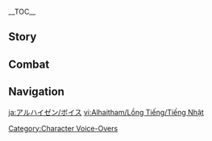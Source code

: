 {{CharacterTabs}}
{{LanguageTabs}}
__TOC__
==Story==
{{VO/Story
|character           = Alhaitham
|language            = ja
|name                = アルハイゼン

<!--Hello-->
|vo_01_01_title      = 初めまして…
|vo_01_01_subtitle   = Hello
|vo_01_01_file       = VO_{language}{character} Hello.ogg
|vo_01_01_tx         = 俺は教令院の書記官、アルハイゼンだ。資料を閲覧したいのなら、規定の書式に則って申請書を記入してくれ。<br>なに、まだ整理し終わっていない？ならいい。俺の勤務時間は執務室の外に貼り出してある、次に出勤している日にまた来るといい。
|vo_01_01_rm         = Ore wa Kyourei-in no shokikan, Aruhaizen da. Shiryou wo etsuran shitai no nara, kitei no shoshiki ni nottotte shinseisho wo kinyuu shite kure.<br>Nani, mada seiri shiowatte inai? Nara ii. Ore no kinmu jikan wa shitsumushitsu no soto ni haridashite aru, tsugi ni shukkin shite iru hi ni mata kuru to ii.

<!--Chats-->
|vo_02_01_title      = 世間話・仕事
|vo_02_01_subtitle   = Chat: Work
|vo_02_01_file       = VO_{language}{character} Chat - Work.ogg
|vo_02_01_tx         = 書記官の仕事はとても簡単だ。だからこそ、この職位にいる。
|vo_02_01_rm         = Shokikan no shigoto wa totemo kantan da. Da kara koso, kono shokui ni iru.
|vo_02_02_title      = 世間話・勉学
|vo_02_02_subtitle   = Chat: Reading
|vo_02_02_file       = VO_{language}{character} Chat - Reading.ogg
|vo_02_02_tx         = 勉学に励んでも、頭が良くなるとは限らない。教令院にいる者たちを見れば分かることだが。
|vo_02_02_rm         = Bengaku ni hagende mo, atama ga yoku naru to wa kagiranai. Kyourei-in ni iru mono-tachi wo mireba wakaru koto da ga.
|vo_02_03_title      = 世間話・思考
|vo_02_03_subtitle   = Chat: Thinking
|vo_02_03_file       = VO_{language}{character} Chat - Thinking.ogg
|vo_02_03_tx         = ふむ…近頃はごちゃごちゃした申請が多いな。すべて却下しておくとしよう。
|vo_02_03_rm         = Fumu... Chikagoro wa gochagocha shita shinsei ga ooi na. Subete kyakka shite oku to shiyou.

<!--Weather-->
|vo_03_01_title      = 雨の日…
|vo_03_01_subtitle   = When It Rains
|vo_03_01_file       = VO_{language}{character} When It Rains.ogg
|vo_03_01_tx         = 雨の日の外出ほど面倒なものはない。
|vo_03_01_rm         = Ame no hi no gaishutsu hodo mendou-na mono wa nai.
|vo_03_02_title      = 雷の日…
|vo_03_02_subtitle   = When Thunder Strikes
|vo_03_02_file       = VO_{language}{character} When Thunder Strikes.ogg
|vo_03_02_tx         = 恐れずとも、ただの自然現象に過ぎない。大きな木の下に隠れなければ問題ない。
|vo_03_02_rm         = Osorezu to mo, tada no shizen genshou ni suginai. Ookina ki no shita ni kakurenakereba mondai nai.
|vo_03_03_title      = 雪の日…
|vo_03_03_subtitle   = When It Snows
|vo_03_03_file       = VO_{language}{character} When It Snows.ogg
|vo_03_03_tx         = 寒いのか？俺は大丈夫だが。
|vo_03_03_rm         = Samui no ka? Ore wa daijoubu da ga.
|vo_03_04_title      = 晴れの日…
|vo_03_04_subtitle   = When the Sun Is Out
|vo_03_04_file       = VO_{language}{character} When the Sun Is Out.ogg
|vo_03_04_tx         = これほど天気のいい日には、何もしないに限る。
|vo_03_04_rm         = Kore hodo tenki no ii hi ni wa, nani mo shinai ni kagiru.
|vo_03_05_title      = 砂漠にいる時…
|vo_03_05_subtitle   = In the Desert
|vo_03_05_file       = VO_{language}{character} In the Desert.ogg
|vo_03_05_tx         = はぁ、靴の中に砂が入った…
|vo_03_05_rm         = Haa, kutsu no naka ni suna ga haitta...

<!--Greetings-->
|vo_04_01_title      = おはよう…
|vo_04_01_subtitle   = Good Morning
|vo_04_01_file       = VO_{language}{character} Good Morning.ogg
|vo_04_01_tx         = まだ早いな、コーヒーを飲んでこよう。
|vo_04_01_rm         = Mada hayai na, koohii wo nonde koyou.
|vo_04_02_title      = こんにちは…
|vo_04_02_subtitle   = Good Afternoon
|vo_04_02_file       = VO_{language}{character} Good Afternoon.ogg
|vo_04_02_tx         = 何も用がないのなら、俺は遮音ヘッドホンをつけて仮眠をとる。
|vo_04_02_rm         = Nani mo you ga nai no nara, ore wa shaon heddohon wo tsukete kamin wo toru.
|vo_04_03_title      = こんばんは…
|vo_04_03_subtitle   = Good Evening
|vo_04_03_file       = VO_{language}{character} Good Evening.ogg
|vo_04_03_tx         = ここからはプライベートの時間だ。それでは。
|vo_04_03_rm         = Koko kara wa puraibeeto no jikan da. Sore de wa.
|vo_04_04_title      = おやすみ…
|vo_04_04_subtitle   = Good Night
|vo_04_04_file       = VO_{language}{character} Good Night.ogg
|vo_04_04_tx         = ルームメイトが夜な夜な模型を叩き回さないことを願おう…いや、違うな。そもそもあいつが家にいないことがベストなんだ。自分の家で眠る時まで、ヘッドホンをつけていたくはない。
|vo_04_04_rm         = Ruumumeito ga yonayona mokei wo tatakimawasanai koto wo negaou... Iya, chigau na. Somosomo aitsu ga ie ni inai koto ga besuto nan da. Jibun no ie de nemuru toki made, heddohon wo tsukete itaku wa nai.

<!--About-->
|vo_05_01_title      = {name}自身について・事実
|vo_05_01_subtitle   = About {character}: Facts
|vo_05_01_file       = VO_{language}{character} About {character} - Facts.ogg
|vo_05_01_tx         = 飾り立てた言葉で取り繕うより、俺は包み隠さず事実を言うほうが好きだ。
|vo_05_01_rm         = Kazaritateta kotoba de toritsukurou yori, ore wa tsutsumikakusazu jijitsu wo iu hou ga suki da.
|vo_05_02_title      = {name}自身について・噂
|vo_05_02_friendship = 4
|vo_05_02_subtitle   = About {character}: Rumors
|vo_05_02_file       = VO_{language}{character} About {character} - Rumors.ogg
|vo_05_02_tx         = ほう、俺の品性について様々な噂を聞いたことがある？そんなに気になるか？<br>ふむ、気にする必要はない。なぜなら、余計な問題を起こさない限り、君がそれらを信じようが信じまいが、どうでもいいからだ。
|vo_05_02_rm         = Hou, ore no hinsei ni tsuite samazama-na uwasa wo kiita koto ga aru? Sonna ni ki ni naru ka?<br>Fumu, ki ni suru hitsuyou wa nai. Naze nara, yokei-na mondai wo okosanai kagiri, kimi ga sorera wo shinjiyou ga shinjimai ga, dou de mo ii kara da.

<!--About Us-->
|vo_06_01_title      = 声掛けについて…
|vo_06_01_subtitle   = About Us: Greetings
|vo_06_01_file       = VO_{language}{character} About Us - Greetings.ogg
|vo_06_01_tx         = 街中で俺に声を掛けても反応がない時があると思うが、気にすることはない。ヘッドホンの遮音機能をオンにしているだけだからな。
|vo_06_01_rm         = Machinaka de ore ni koe wo kakete mo hannou ga nai toki ga aru to omou ga, ki ni suru koto wa nai. Heddohon no shaon kinou wo on ni shite iru dake da kara na.
|vo_06_02_title      = 助け合いについて…
|vo_06_02_friendship = 6
|vo_06_02_subtitle   = About Us: Helping Each Other
|vo_06_02_file       = VO_{language}{character} About Us - Helping Each Other.ogg
|vo_06_02_tx         = 君は極めて自立した人間だ、身の回りにいる仲間の面倒も見られる程にな。故に、特に君へアドバイスすることはない。君も俺からの助けなどいらないはずだ。
|vo_06_02_rm         = Kimi ga kiwamete jiritsu shita ningen da, mi no mawari ni iru nakama no mendou mo mirareru hodo ni na. Yue ni, toku ni kimi he adobaisu suru koto wa nai. Kimi mo ore kara no tasuke nado iranai hazu da.

<!--Miscellany I-->
|vo_07_01_title      = 「神の目」について…
|vo_07_01_friendship = 4
|vo_07_01_subtitle   = About the [[Vision]]
|vo_07_01_file       = VO_{language}{character} About the Vision.ogg
|vo_07_01_tx         = 正直、草元素の「神の目」は俺の研究にあまり役に立たない。だが元素力を手に入れたことで、より相手を叩きのめしやすくなったのは確かだ。まあまあ使えると言ったところだな。
|vo_07_01_rm         = Shoujiki, Kusa-genso no "Kami no Me" wa ore no kenkyuu ni amari yaku ni tatanai. Da ga gensoryoku wo te ni ireta koto de, yori aite wo tatakinomeshiyasuku natta no wa tashika da. Maamaa tsukaeru to itta tokoro da na.
|vo_07_02_title      = シェアしたいこと…
|vo_07_02_subtitle   = Something to Share
|vo_07_02_file       = VO_{language}{character} Something to Share.ogg
|vo_07_02_tx         = 真理は誰かに仕えるために生まれたわけじゃない。人間は知識の担い手ではないし、知識も人間の目的ではないんだ。
|vo_07_02_rm         = Shinri wa dare ka ni tsukaeru tame ni umareta wake ja nai. Ningen wa chishiki no ninaite de wa nai shi, chishiki mo ningen no mokuteki de wa nai nda.
|vo_07_03_title      = 興味のあること…
|vo_07_03_subtitle   = Interesting Things
|vo_07_03_file       = VO_{language}{character} Interesting Things.ogg
|vo_07_03_tx         = この世には人の目を引くものが数多くある。だが自分の目を過度に信じるべきじゃない。見えるものが真実だと言うのなら、人は考える必要すらなくなるはずだからな。
|vo_07_03_rm         = Kono yo ni wa hito no me wo hiku mono ga kazuooku aru. Da ga jibun no me wo kado ni shinjiru beki ja nai. Mieru mono ga shinjitsu da to iu no nara, hito wa kangaeru hitsuyou sura naku naru hazu da kara na.

<!--About Others-->
|vo_08_01_title      = クラクサナリデビについて…
|vo_08_01_friendship = 4
|vo_08_01_quest      = Akasha Pulses, the Kalpa Flame Rises
|vo_08_01_subtitle   = About [[Lesser Lord Kusanali]]
|vo_08_01_file       = VO_{language}{character} About Lesser Lord Kusanali.ogg
|vo_08_01_tx         = 過度なまでに神を見下したり、崇めたりすることは得策じゃない。神には信徒が必要だが、神もまた生態系の一環だ。だから俺は、神を救ったことを誇りになど思っていないし、クラクサナリデビ様がそのことを気にする必要もない。
|vo_08_01_rm         = Kado-na made ni kami wo mikudashitari, agametari suru koto wa tokusaku ja nai. Kami ni wa shinto ga hitsuyou da ga, kami mo mata seitaikei no ikkan da. Da kara ore wa, kami wo sukutta koto wo hokori ni nado omotte inai shi, Kura Kusanari Debi-sama ga sono koto wo ki ni suru hitsuyou mo nai.
|vo_08_02_title      = カーヴェについて・思いやり
|vo_08_02_friendship = 4
|vo_08_02_subtitle   = About [[Kaveh]]: Overly Sensitive
|vo_08_02_file       = VO_{language}{character} About Kaveh - Overly Sensitive.ogg
|vo_08_02_tx         = あいつはすべての人や物事に対して、行き過ぎた思いやりの心を持っているんだ。彼自身があまりにひ弱なせいか、朝から晩まで、何でもないことで大騒ぎする日々を送っている。
|vo_08_02_rm         = Aitsu wa subete no hito ya monogoto ni taishite, ikisugita omoiyari no kokoro wo motte iru nda. Kare jishin ga amari ni hiyowa-na sei ka, asa kara ban made, nan de mo nai koto de oosawagi suru hibi wo okutte iru.
|vo_08_03_title      = カーヴェについて・詐欺
|vo_08_03_friendship = 4
|vo_08_03_subtitle   = About Kaveh: Getting Duped
|vo_08_03_file       = VO_{language}{character} About Kaveh - Getting Duped.ogg
|vo_08_03_tx         = 道端の出店で、主人が言った。手作りのキーホルダーが一つ売れるたびに、貧しい子供が一人、満足のゆくまで食事ができると。…カーヴェはそれを十個以上買ってきた。<br>スメールでは、医療や福祉ですら無償で提供されるんだが…はぁ、これ以上は言わなくても分かるな。
|vo_08_03_rm         = Michibata no demise de, shujin ga itta. Tedzukuri no kiihorudaa ga hitotsu ureru tabi ni, mazushii kodomo ga hitori, manzoku no yuku made shokuji ga dekiru to. ...Kaave wa sore wo jukko ijou ka tte kita.<br>Sumeeru de wa, iryou ya fukushi de sura mushou de teikyou sareru nda ga... Haa, kore ijou wa iwanakute mo wakaru na.
|vo_08_04_title      = ティナリについて…
|vo_08_04_friendship = 4
|vo_08_04_subtitle   = About [[Tighnari]]
|vo_08_04_file       = VO_{language}{character} About Tighnari.ogg
|vo_08_04_tx         = 彼のことを気性が荒いと思う者も多くいるようだが、それは偏見だ。昔、カーヴェが死域に建物を造り、収拾のつけられない面倒を引き起こしたことがある。レンジャー隊は多大な迷惑を被ったにも関わらず、あのレンジャー長はカーヴェを恨むどころか、家まで食事に招待したそうだ…彼のような善人が世にいるからこそ、カーヴェは生存していられるのかもしれない。
|vo_08_04_rm         = Kare no koto wo kishou ga arai to omou mono mo ooku iru you da ga, sore wa henken da. Mukashi, Kaave ga Shiiki ni tatemono wo tsukuri, shuushuu no tsukerarenai mendou wo hikiokoshita koto ga aru. Renjaa-tai wa tadai-na meiwaku wo koumutta ni mo kakawarazu, ano Renjaa-chou wa Kaave wo uramu dokoro ka, ie made shokuji ni shoutai shita sou da... Kare no you-na zennin ga yo ni iru kara koso, Kaave wa seizon shite irareru no ka mo shirenai.
|vo_08_05_title      = ドリーについて…
|vo_08_05_friendship = 4
|vo_08_05_subtitle   = About [[Dori]]
|vo_08_05_file       = VO_{language}{character} About Dori.ogg
|vo_08_05_tx         = 彼女は聡明で抜け目なく、どうすれば自分の夢を実現できるかを知っている。実に強かだ。彼女のやり方を肯定するつもりはないし、俺たちの立場は明確に違う、それでも彼女のたくましさは認めざるを得ない。
|vo_08_05_rm         = Kanojo wa soumei de nukeme naku, dou sureba jibun no yume wo jitsugen dekiru ka wo shitte iru. Jitsu wa shitataka da. Kanojo no yarikata wo koutei suru tsumori wa nai shi, ore-tachi no tachiba wa meikaku ni chigau, sore de mo kanojo no takumashisa wa mitomezaru wo enai.
|vo_08_06_title      = セノについて…
|vo_08_06_friendship = 4
|vo_08_06_quest      = The Illusions of the Mob
|vo_08_06_subtitle   = About [[Cyno]]
|vo_08_06_file       = VO_{language}{character} About Cyno.ogg
|vo_08_06_tx         = 「ハイブマインド」の一件以来、マハマトラたちの仕事は増えた。だが、俺はそのことに負い目は感じていない。結局のところ、あの事件の根本的な原因は俺ではなかったんだからな。セノは物分かりのいいやつだから、あれからあの一件のために俺を訪ねてくることもなかった。
|vo_08_06_rm         = "Haibumaindo" no ikken irai, Mahamatora-tachi no shigoto wa fueta. Da ga, ore wa sono koto ni oime wa kanjite inai. Kekkyoku no tokoro, ano jiken no konponteki-na gen'in wa ore de wa nakatta nda kara na. Seno wa monowakari no ii yatsu da kara, are kara ano ikken no tame ni ore wo tazunete kuru koto mo nakatta.
|vo_08_07_title      = ニィロウについて…
|vo_08_07_friendship = 4
|vo_08_07_quest      = Akasha Pulses, the Kalpa Flame Rises
|vo_08_07_subtitle   = About [[Nilou]]
|vo_08_07_file       = VO_{language}{character} About Nilou.ogg
|vo_08_07_tx         = 芸術家の長所と短所は目に見えるほど明白なものだ。ニィロウは長所を伸ばすことで、短所をカバーできている。だからこそ、素朴で幸福な暮らしが送れるのだろう。
|vo_08_07_rm         = Geijutsuka no chousho to tansho wa me ni mieru hodo meihaku-na mono da. Niirou wa chousho wo nobasu koto de, tansho wo kabaa dekite iru. Da kara koso, soboku de koufuku-na kurashi ga okureru no darou.
|vo_08_08_title      = ディシアについて…
|vo_08_08_friendship = 4
|vo_08_08_quest      = Akasha Pulses, the Kalpa Flame Rises
|vo_08_08_subtitle   = About [[Dehya]]
|vo_08_08_file       = VO_{language}{character} About Dehya.ogg
|vo_08_08_tx         = 極めて有能で、エルマイト旅団に置いておくには惜しい人物だ。彼女が俺の申し出を受け入れてくれたらよかったんだが。教令院に彼女のような助っ人がいれば、俺たちの仕事はもっと楽になる。だが、彼女は安穏とした生活には興味がないらしい。それは俺も理解できる、とはいえ残念だ。
|vo_08_08_rm         = Kiwamete yuunou de, Erumaito Ryodan ni oite oku ni wa oshii jinbutsu da. Kanojo ga ore no moushide wo ukeirete kuretara yokatta nda ga. Kyourei-in ni kanojo no you-na suketto ga ireba, ore-tachi no shigoto wa motto raku ni naru. Da ga, kanojo wa annon to shita seikatsu ni wa kyoumi ga nai rashii. Sore wa ore mo rikai dekiru, to wa ie zannen da.

<!--More About-->
|vo_09_01_title      = {name}を知る・1
|vo_09_01_subtitle   = More About {character}: I
|vo_09_01_file       = VO_{language}{character} More About {character} - 01.ogg
|vo_09_01_tx         = ほとんどの者は、自ら進んで俺と接点を持とうとはしない。おおかた畏縮しているか、性格が合わないんだろう。俺もそんな現状に満足している。
|vo_09_01_rm         = Hotondo no mono wa, mizukara susunde ore to setten wo motou to wa shinai. Ookata ishuku shite iru ka, seikaku ga awanai ndarou. Ore mo sonna genjou ni manzoku shite iru.
|vo_09_02_title      = {name}を知る・2
|vo_09_02_friendship = 3
|vo_09_02_subtitle   = More About {character}: II
|vo_09_02_file       = VO_{language}{character} More About {character} - 02.ogg
|vo_09_02_tx         = 俺は人付き合いに興味がない。見ての通り、俺は大半の者より楽しく暮らしている。これは、人付き合いが生活の必需品でないことの何よりの証左だ。
|vo_09_02_rm         = Ore wa hitodzukiai ni kyoumi ga nai. Mite no toori, ore wa taihan no mono yori tanoshiku kurashite iru. Kore wa, hitodzukiai ga seikatsu no hitsujuhin de nai koto no nani yori no shousa da.
|vo_09_03_title      = {name}を知る・3
|vo_09_03_friendship = 4
|vo_09_03_subtitle   = More About {character}: III
|vo_09_03_file       = VO_{language}{character} More About {character} - 03.ogg
|vo_09_03_tx         = 誰しも常に自分の主張を持ち、はっきりとした信念に基づいて行動するべきだ。さもなければ、突発的なトラブルに見舞われたり、容易に道を踏み外したりしてしまいかねない。
|vo_09_03_rm         = Dare shi mo tsune ni jibun no shuchou wo mochi, hakkiri to shita shinnen ni motodzuite koudou suru beki da. Samonakereba, toppatsuteki-na toraburu ni mimawaretari, youi ni michi wo fumihazushitari shite shimaikanenai.
|vo_09_04_title      = {name}を知る・4
|vo_09_04_friendship = 5
|vo_09_04_subtitle   = More About {character}: IV
|vo_09_04_file       = VO_{language}{character} More About {character} - 04.ogg
|vo_09_04_tx         = ひとたび秩序が破られれば、その影響は瞬く間に広がる。そうなるのは好ましいことじゃない。今の暮らしの妨げになるからな。
|vo_09_04_rm         = Hitotabi chitsujo ga yaburarereba, sono eikyou wa matataku ma ni hirogaru. Sou naru no wa konomashii koto ja nai. Ima no kurashi no samatage ni naru kara na.
|vo_09_05_title      = {name}を知る・5
|vo_09_05_friendship = 6
|vo_09_05_subtitle   = More About {character}: V
|vo_09_05_file       = VO_{language}{character} More About {character} - 05.ogg
|vo_09_05_tx         = 仕事終わりに、酒場に一杯飲みに行くことがある。<br>うん？それを知りたいわけじゃなかった？ふむ、余暇の使い方を共有するのは、個人的な意見を共有するより、遙かにプライベートなことだと思っていたんだが。何せ、ただの意見交換など、皆掲示板でもやっていることだからな。
|vo_09_05_rm         = Shigoto owari ni, sakaba ni ippai nomi ni iku koto ga aru.<br>Un? Sore wo shiritai wake ja nakatta? Fumu, yoka no tsukaikata wo kyouyuu suru no wa, kojinteki-na iken wo kyouyuu suru yori, haruka ni puraibeeto-na koto da to omotte ita nda ga. Nanise, tada no iken koukan nado, mina keijiban de mo yatte iru koto da kara na.

<!--Miscellany II-->
|vo_10_01_title      = {name}の趣味…
|vo_10_01_subtitle   = {character}'s Hobbies
|vo_10_01_file       = VO_{language}{character} Hobbies.ogg
|vo_10_01_tx         = 奥深く難解な本を読むことと、同じ本を他人が読んで、頭を抱えている姿を見ることくらいだ。<br>…冗談だ。他人の苦しみから愉悦を得ることはないし、理解できない本に出会うこともめったにない。
|vo_10_01_rm         = Okubukaku nankai-na hon wo yomu koto to, onaji hon wo tanin ga yonde, atama wo kakaete iru sugata wo miru koto kurai da.<br>...Joudan da. Tanin no kurushimi kara yuetsu wo eru koto wa nai shi, rikai dekinai hon ni deau koto mo metta ni nai.
|vo_10_02_title      = {name}の悩み…
|vo_10_02_subtitle   = {character}'s Troubles
|vo_10_02_file       = VO_{language}{character} Troubles.ogg
|vo_10_02_tx         = 俺の観察によると、悩める者のほとんどは自らそれを生み出してしまっているケースが多い。ただでさえ生きていくのは大変なんだ、これ以上悩みを増やしてどうする。
|vo_10_02_rm         = Ore no kansatsu ni yoru to, nayameru mono no hotondo wa mizukara sore wo umidashite shimatte iru keesu ga ooi. Tada de sae ikite iku no wa taihen nan da, kore ijou nayami wo fuyashite dou suru.
|vo_10_03_title      = 好きな食べ物…
|vo_10_03_subtitle   = Favorite Food
|vo_10_03_file       = VO_{language}{character} Favorite Food.ogg
|vo_10_03_tx         = 見た目の美しさより、味だ。簡単だろう？でないと、本末転倒だからな。
|vo_10_03_rm         = Mitame no utsukushisa yori, aji da. Kantan darou? De nai to, honmatsutentou da kara na.
|vo_10_04_title      = 嫌いな食べ物…
|vo_10_04_subtitle   = Least Favorite Food
|vo_10_04_file       = VO_{language}{character} Least Favorite Food.ogg
|vo_10_04_tx         = スープや汁気のある料理だ。本を読みながら食べるのに適していないからな。
|vo_10_04_rm         = Suupu ya shiruke no aru ryouri da. Hon wo yominagara taberu no ni tekishite inai kara na.

<!--Receiving a Gift-->
|vo_11_01_title      = 贈り物を受け取る・1
|vo_11_01_subtitle   = Receiving a Gift: I
|vo_11_01_file       = VO_{language}{character} Receiving a Gift - 01.ogg
|vo_11_01_tx         = ふむ、調味料の配合を正確に把握しているようだな。
|vo_11_01_rm         = Fumu, choumiryou no haigou wo seikaku ni haaku shite iru you da na.
|vo_11_02_title      = 贈り物を受け取る・2
|vo_11_02_subtitle   = Receiving a Gift: II
|vo_11_02_file       = VO_{language}{character} Receiving a Gift - 02.ogg
|vo_11_02_tx         = 流行りの味だ、嫌いじゃない。
|vo_11_02_rm         = Hayari no aji da, kirai ja nai.
|vo_11_03_title      = 贈り物を受け取る・3
|vo_11_03_subtitle   = Receiving a Gift: III
|vo_11_03_file       = VO_{language}{character} Receiving a Gift - 03.ogg
|vo_11_03_tx         = 今ここでは食べないでおく。持ち帰っていいか？
|vo_11_03_rm         = Ima koko de wa tabenai de oku. Mochikaette ii ka?

<!--Birthday-->
|vo_12_01_title      = 誕生日…
|vo_12_01_subtitle   = Birthday
|vo_12_01_file       = VO_{language}{character} Birthday.ogg
|vo_12_01_tx         = 誕生日おめでとう。俺は常々、人々は生まれた日を祝うことに不必要な情熱を注ぎすぎだと考えている。それに費やすエネルギーを、日々の生活をよりよくするために使う方が現実的だと思うんだ。君はその点、まあまあよくやっている。<br>どんなプレゼントが適切か分からなかったから、特別ルートで申請書を通すチャンスを一回あげるよ。
|vo_12_01_rm         = Tanjoubi omedetou. Ore wa tsunedzune, hitobito wa umareta hi wo iwau koto ni fuhitsuyou-na jounetsu wo sosogisugi da to kangaete iru. Sore ni tsuiyasu enerugii wo, hibi no seikatsu wo yori yoku suru tame ni tsukau hou ga genjitsuteki da to omou nda. Kimi wa sono ten, maamaa yoku yatte iru.<br>Donna purezeento ga tekisetsu ka wakaranakatta kara, tokubetsu ruuto de shinseisho wo toosu chansu wo ikkai ageru yo.

<!--Feelings About Ascension-->
|vo_13_01_title      = 突破した感想・起
|vo_13_01_ascension  = 1
|vo_13_01_subtitle   = Feelings About Ascension: Intro
|vo_13_01_file       = VO_{language}{character} Feelings About Ascension - 01.ogg
|vo_13_01_tx         = 感謝する。
|vo_13_01_rm         = Kansha suru.
|vo_13_02_title      = 突破した感想・承
|vo_13_02_ascension  = 2
|vo_13_02_subtitle   = Feelings About Ascension: Building Up
|vo_13_02_file       = VO_{language}{character} Feelings About Ascension - 02.ogg
|vo_13_02_tx         = こんなことは、一度限りだと思っていた。
|vo_13_02_rm         = Konna koto wa, ichido kagiri da to omotte ita.
|vo_13_03_title      = 突破した感想・転
|vo_13_03_ascension  = 4
|vo_13_03_subtitle   = Feelings About Ascension: Climax
|vo_13_03_file       = VO_{language}{character} Feelings About Ascension - 03.ogg
|vo_13_03_tx         = 精進することにおいて、君は俺よりも熱心らしい。
|vo_13_03_rm         = Shoujin suru koto ni oite, kimi wa ore yori mo nesshin rashii.
|vo_13_04_title      = 突破した感想・結
|vo_13_04_ascension  = 6
|vo_13_04_subtitle   = Feelings About Ascension: Conclusion
|vo_13_04_file       = VO_{language}{character} Feelings About Ascension - 04.ogg
|vo_13_04_tx         = 俺がこうして日々進歩していることを、怠惰な教令院の連中に知られるわけにはいかない。もし彼らの耳に入れば、何としても俺に面倒を押しつけようとしてくるだろう。もちろん引き受けはしないが、話し合いというのは往々にして時間がかかる。
|vo_13_04_rm         = Ore ga kou shite hibi shinpo shite iru koto wo, taida-na Kyourei-in no renchuu ni shirareru wake ni wa ikanai. Moshi karera no mimi ni haireba, nan to shite mo ore ni mendou wo oshitsukeyou to shite kuru darou. Mochiron hikiuke wa shinai ga, hanashiai to iu no wa ouou ni shite jikan ga kakaru.
}}

==Combat==
{{Combat VO
|character              = Alhaitham
|language               = ja

<!-- Elemental Skill -->
|skill_1_tx             = もらった。
|skill_1_rm             = Moratta.
|skill_2_tx             = 鏡閃。
|skill_2_rm             = Kyousen.
|skill_3_file           = Elemental Skill 1 03

<!-- Elemental Burst -->
|burst_1_tx             = 散乱。
|burst_1_rm             = Sanran.
|burst_2_tx             = 分光。
|burst_2_rm             = Bunkou.
|burst_3_tx             = 理論の演繹。
|burst_3_rm             = Riron no en'eki.

<!-- Sprint Start -->
|sprint-s_1_file        = Sprint Start 01,Sprint Start 02,Sprint Start 03

<!-- Sprint End -->
|sprint-e_1_file        = 

<!-- Deploying Wind Glider -->
|glider_1_file          = Deploying Wind Glider 01,Deploying Wind Glider 02,Deploying Wind Glider 03

<!-- Opening Treasure Chest -->
|chest_1_file           = Opening Treasure Chest 01
|chest_1_tx             = ほう。
|chest_1_rm             = Hou.
|chest_2_tx             = 君が受け取れ。
|chest_2_rm             = Kimi ga uketore.
|chest_3_tx             = 早く拾うといい。遠くに転がったら面倒だ。
|chest_3_rm             = Hayaku hirou to ii. Tooku ni korogattara mendou da.

<!-- Low HP -->
|low-hp_1_tx            = 面倒だ。
|low-hp_1_rm            = Mendou da.
|low-hp_2_tx            = 計画が変わった。
|low-hp_2_rm            = Keikaku ga kawatta.
|low-hp_3_tx            = 手間がかかる。
|low-hp_3_rm            = Tema ga kakaru.

<!-- Ally at Low HP -->
|ally-low-hp_1_tx       = 俺がやろう。
|ally-low-hp_1_rm       = Ore ga yarou.
|ally-low-hp_2_tx       = 想定内だ。
|ally-low-hp_2_rm       = Souteinai da.

<!-- Fallen -->
|fallen_1_tx            = 想定外だ…
|fallen_1_rm            = Souteigai da...
|fallen_2_tx            = 失策だ。
|fallen_2_rm            = Shissaku da.
|fallen_3_tx            = 誤算だったか。
|fallen_3_rm            = Gosan datta ka.

<!-- Light Hit Taken -->
|hit-l_1_file           = Light Hit Taken 01,Light Hit Taken 02,Light Hit Taken 03,Light Hit Taken 04,Light Hit Taken 05,Light Hit Taken 06

<!-- Heavy Hit Taken -->
|hit-h_1_file           = Heavy Hit Taken 01
|hit-h_1_tx             = チッ、誰だ。
|hit-h_1_rm             = Chi', dare da.
|hit-h_2_file           = Heavy Hit Taken 02
|hit-h_2_tx             = ぐっ…いいだろう。
|hit-h_2_rm             = Gu'... Ii darou.
|hit-h_3_file           = Heavy Hit Taken 03, Heavy Hit Taken 04, Heavy Hit Taken 05, Heavy Hit Taken 06

<!-- Joining Party-->
|join_1_tx              = 何か用か？
|join_1_rm              = Nani ka you ka?
|join_2_tx              = 公務に私情は挟まない。
|join_2_rm              = Koumu ni shijou wa hasamanai.
|join_3_tx              = 時間のかかることじゃないだろうな？
|join_3_rm              = Jikan no kakaru koto ja nai darou na?

<!-- Character Idles -->
|idle_1_file            = Standby 01

<!-- Light Attack -->
|atk-l_1_file           = Light Attack 01,Light Attack 02,Light Attack 03,Light Attack 04,Light Attack 05,Light Attack 06,Light Attack 07

<!-- Mid Attack -->
|atk-m_1_file           = Mid Attack 01,Mid Attack 02,Mid Attack 03

<!-- Heavy Attack -->
|atk-h_1_file           = Heavy Attack 01,Heavy Attack 02,Heavy Attack 03

<!-- Climbing -->
|climb_1_file           = Climbing 01,Climbing 02,Climbing 03

<!-- Climbing Breath -->
|climb-b_1_file         = Climbing Breath 01,Climbing Breath 02,Climbing Breath 03

<!-- Jumping -->
|jump_1_file            = Jumping 01,Jumping 02,Jumping 03,Jumping 04,Jumping 05
}}

==Navigation==
{{Character Navbox|VO-JA}}

[[Category:Character Voice-Overs]]

[[ja:アルハイゼン/ボイス]]
[[vi:Alhaitham/Lồng Tiếng/Tiếng Nhật]]